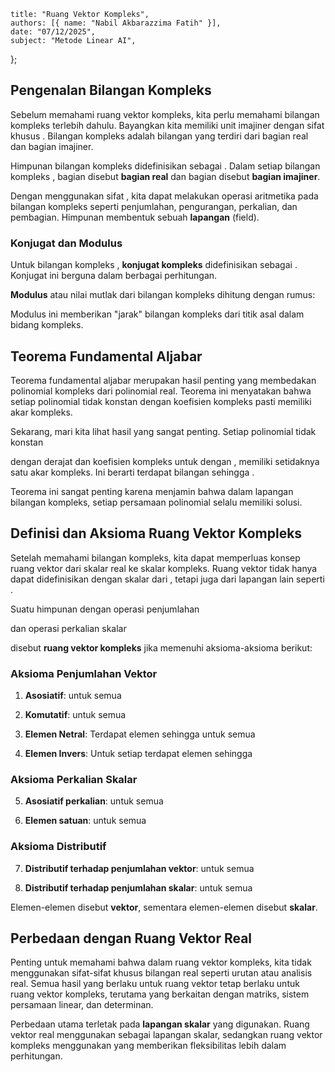     title: "Ruang Vektor Kompleks",
    authors: [{ name: "Nabil Akbarazzima Fatih" }],
    date: "07/12/2025",
    subject: "Metode Linear AI",
};

## Pengenalan Bilangan Kompleks

Sebelum memahami ruang vektor kompleks, kita perlu memahami bilangan kompleks terlebih dahulu. Bayangkan kita memiliki unit imajiner <InlineMath math="i" /> dengan sifat khusus <InlineMath math="i^2 = -1" />. Bilangan kompleks adalah bilangan yang terdiri dari bagian real dan bagian imajiner.

Himpunan bilangan kompleks didefinisikan sebagai <InlineMath math="\mathbb{C} := \{z = x + iy : x, y \in \mathbb{R}\}" />. Dalam setiap bilangan kompleks <InlineMath math="z = x + iy" />, bagian <InlineMath math="x = \text{Re}(z)" /> disebut **bagian real** dan bagian <InlineMath math="y = \text{Im}(z)" /> disebut **bagian imajiner**.

Dengan menggunakan sifat <InlineMath math="i^2 = -1" />, kita dapat melakukan operasi aritmetika pada bilangan kompleks seperti penjumlahan, pengurangan, perkalian, dan pembagian. Himpunan <InlineMath math="(\mathbb{C}, +, \cdot)" /> membentuk sebuah **lapangan** (field).

### Konjugat dan Modulus

Untuk bilangan kompleks <InlineMath math="z = x + iy" />, **konjugat kompleks** didefinisikan sebagai <InlineMath math="\overline{z} = x - iy" />. Konjugat ini berguna dalam berbagai perhitungan.

**Modulus** atau nilai mutlak dari bilangan kompleks dihitung dengan rumus:

<BlockMath math="|z| = \sqrt{z \cdot \overline{z}} = \sqrt{x^2 + y^2}" />

Modulus ini memberikan "jarak" bilangan kompleks dari titik asal dalam bidang kompleks.

## Teorema Fundamental Aljabar

Teorema fundamental aljabar merupakan hasil penting yang membedakan polinomial kompleks dari polinomial real. Teorema ini menyatakan bahwa setiap polinomial tidak konstan dengan koefisien kompleks pasti memiliki akar kompleks.

Sekarang, mari kita lihat hasil yang sangat penting. Setiap polinomial tidak konstan

<BlockMath math="p(z) = a_n z^n + a_{n-1} z^{n-1} + \cdots + a_1 z + a_0, \quad z \in \mathbb{C}" />

dengan derajat <InlineMath math="n \geq 1" /> dan koefisien kompleks <InlineMath math="a_k \in \mathbb{C}" /> untuk <InlineMath math="k = 0, 1, \ldots, n" /> dengan <InlineMath math="a_n \neq 0" />, memiliki setidaknya satu akar kompleks. Ini berarti terdapat bilangan <InlineMath math="z_* \in \mathbb{C}" /> sehingga <InlineMath math="p(z_*) = 0" />.

Teorema ini sangat penting karena menjamin bahwa dalam lapangan bilangan kompleks, setiap persamaan polinomial selalu memiliki solusi.

## Definisi dan Aksioma Ruang Vektor Kompleks

Setelah memahami bilangan kompleks, kita dapat memperluas konsep ruang vektor dari skalar real ke skalar kompleks. Ruang vektor tidak hanya dapat didefinisikan dengan skalar dari <InlineMath math="\mathbb{R}" />, tetapi juga dari lapangan lain seperti <InlineMath math="\mathbb{C}" />.

Suatu himpunan <InlineMath math="V" /> dengan operasi penjumlahan

<BlockMath math="+ : V \times V \to V : (x, y) \mapsto x + y" />

dan operasi perkalian skalar

<BlockMath math="\cdot : \mathbb{C} \times V \to V : (\lambda, x) \mapsto \lambda \cdot x" />

disebut **ruang vektor kompleks** jika memenuhi aksioma-aksioma berikut:

### Aksioma Penjumlahan Vektor

1. **Asosiatif**: <InlineMath math="(x + y) + z = x + (y + z)" /> untuk semua <InlineMath math="x, y, z \in V" />

2. **Komutatif**: <InlineMath math="x + y = y + x" /> untuk semua <InlineMath math="x, y \in V" />

3. **Elemen Netral**: Terdapat elemen <InlineMath math="0 \in V" /> sehingga <InlineMath math="x + 0 = x = 0 + x" /> untuk semua <InlineMath math="x \in V" />

4. **Elemen Invers**: Untuk setiap <InlineMath math="x \in V" /> terdapat elemen <InlineMath math="-x \in V" /> sehingga <InlineMath math="x + (-x) = 0 = (-x) + x" />

### Aksioma Perkalian Skalar

5. **Asosiatif perkalian**: <InlineMath math="(\lambda \mu) \cdot x = \lambda \cdot (\mu \cdot x)" /> untuk semua <InlineMath math="\lambda, \mu \in \mathbb{C}, x \in V" />

6. **Elemen satuan**: <InlineMath math="1 \cdot x = x" /> untuk semua <InlineMath math="x \in V" />

### Aksioma Distributif

7. **Distributif terhadap penjumlahan vektor**: <InlineMath math="\lambda \cdot (x + y) = \lambda \cdot x + \lambda \cdot y" /> untuk semua <InlineMath math="\lambda \in \mathbb{C}, x, y \in V" />

8. **Distributif terhadap penjumlahan skalar**: <InlineMath math="(\lambda + \mu) \cdot x = \lambda \cdot x + \mu \cdot x" /> untuk semua <InlineMath math="\lambda, \mu \in \mathbb{C}, x \in V" />

Elemen-elemen <InlineMath math="x \in V" /> disebut **vektor**, sementara elemen-elemen <InlineMath math="\lambda \in \mathbb{C}" /> disebut **skalar**.

## Perbedaan dengan Ruang Vektor Real

Penting untuk memahami bahwa dalam ruang vektor kompleks, kita tidak menggunakan sifat-sifat khusus bilangan real seperti urutan atau analisis real. Semua hasil yang berlaku untuk ruang vektor tetap berlaku untuk ruang vektor kompleks, terutama yang berkaitan dengan matriks, sistem persamaan linear, dan determinan.

Perbedaan utama terletak pada **lapangan skalar** yang digunakan. Ruang vektor real menggunakan <InlineMath math="\mathbb{R}" /> sebagai lapangan skalar, sedangkan ruang vektor kompleks menggunakan <InlineMath math="\mathbb{C}" /> yang memberikan fleksibilitas lebih dalam perhitungan.